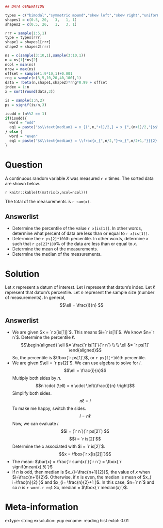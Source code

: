 ```r
## DATA GENERATION

types = c("bimodal","symmetric mound","skew left","skew right","uniform")
shapes1 = c(0.5, 20,   3,   1, 1)
shapes2 = c(0.5, 20,   1,   3, 1)

rrr = sample(1:5,1)
type = types[rrr]
shape1 = shapes1[rrr]
shape2 = shapes2[rrr]

ns = c(sample(3:10,1),sample(3:10,1))
n = ns[1]*ns[2]
ncol = min(ns)
nrow = max(ns)
offset = sample(1:9*10,1)+0.001
rng = sample(c(3,5,10,20,40,100),1)
data = rbeta(n,shape1,shape2)*rng*0.99 + offset
index = 1:n
x = sort(round(data,3))

is = sample(1:n,2)
ps = signif(is/n,3)

isodd = (n%%2 == 1)
if(isodd){
  word = "odd"
  eq1 = paste("$$\\text{median} = x_{(",n,"+1)/2,} = x_{",(n+1)/2,"}$$",sep="")
} else {
  word = "even"
  eq1 = paste("$$\\text{median} = \\frac{x_{",n/2,"}+x_{",n/2+1,"}}{2} = \\frac{",x[n/2],"+",x[n/2+1],"}{2}$$",sep="")
}
```

Question
========

A continuous random variable $X$ was measured `r n` times. The sorted data are shown below.

`r knitr::kable(t(matrix(x,ncol=ncol)))`

The total of the measurements is `r sum(x)`.


Answerlist
--------
* Determine the percentile of the value `r x[is[1]]`. In other words, determine what percent of data are less than or equal to `r x[is[1]]`.
* Determine the `r ps[2]*100`th percentile. In other words, determine $x$ such that `r ps[2]*100`% of the data are less than or equal to $x$. 
* Determine the mean of the measurements.
* Determine the median of the measurements.

Solution
========

Let $x$ represent a datum of interest. Let $i$ represent that datum's index. Let $\ell$ represent that datum's percentile. Let $n$ represent the sample size (number of measurements). In general,
$$\ell = \frac{i}{n} $$


Answerlist
--------
* We are given $x = `r x[is[1]]`$. This means $i=`r is[1]`$. We know $n=`r n`$. Determine the percentile $\ell$.
$$\begin{aligned}
\ell &= \frac{`r is[1]`}{`r n`} \\ \\
\ell &= `r ps[1]`
\end{aligned}$$
So, the percentile is $\fbox{`r ps[1]`}$, or `r ps[1]*100`th percentile.
* We are given $\ell = `r ps[2]`$. We can use algebra to solve for $i$.
$$\ell = \frac{i}{n}$$
Multiply both sides by $n$.
$$n \cdot (\ell) = n \cdot \left(\frac{i}{n} \right)$$
Simplify both sides.
$$ n \ell = i $$
To make me happy, switch the sides.
$$i = n \ell $$
Now, we can evaluate $i$.
$$i = (`r n`)(`r ps[2]`) $$
$$i = `r is[2]`$$
Determine the $x$ associated with $i = `r is[2]`$.
$$x = \fbox{`r x[is[2]]`}$$
* The mean: $\bar{x} = \frac{`r sum(x)`}{`r n`} = \fbox{`r signif(mean(x),5)`}$
* If $n$ is odd, then median is $x_{i=\frac{n+1}{2}}$, the value of $x$ when $i=\frac{n+1}{2}$. Otherwise, if $n$ is even, the median is mean of $x_{ i=\frac{n}{2} }$ and $x_{i= \frac{n}{2}+1 }$. In this case, $n=`r n`$ and so $n$ is `r word`.
`r eq1`
So, median = $\fbox{`r median(x)`}$.

Meta-information
============
extype: string
exsolution: yup
exname: reading hist
extol: 0.01

